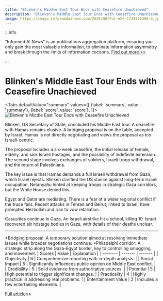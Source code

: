 ```yaml
---
title: "Blinken's Middle East Tour Ends with Ceasefire Unachieved"
description: "Blinken's Middle East Tour Ends with Ceasefire Unachieved"
image: https://image.informedainews.com/2024/08/Pol-eXF-1724325388-0.jpg
---
```



:::info

"Informed AI News" is an publications aggregation platform, ensuring you only gain the most valuable information, to eliminate information asymmetry and break through the limits of information cocoons.  [Find out more >>](/)

:::

# Blinken's Middle East Tour Ends with Ceasefire Unachieved


<Tabs
	defaultValue="summary"
	values={[
	{label: 'summary', value: 'summary'},
	{label: 'score', value: 'score'},
]}>
<TabItem value="summary">
<img
  src="https://image.informedainews.com/2024/08/Pol-eXF-1724325388-0.jpg"
  alt="Blinken's Middle East Tour Ends with Ceasefire Unachieved"
/>



Blinken, US Secretary of State, concluded his Middle East tour. A ceasefire with Hamas remains elusive. A bridging proposal is on the table, accepted by Israel. Hamas is not directly negotiating and views the proposal as too Israeli-centric.

The proposal includes a six-week ceasefire, the initial release of female, elderly, and sick Israeli hostages, and the possibility of indefinite extension. The second stage involves exchanges of soldiers, Israeli troop withdrawal, and the return of Palestinians.

The key issue is that Hamas demands a full Israeli withdrawal from Gaza, which Israel rejects. Blinken clarified the US stance against long-term Israeli occupation. Netanyahu hinted at keeping troops in strategic Gaza corridors, but the White House denied this.

Egypt and Qatar are mediating. There is a fear of a wider regional conflict if the truce fails. Recent attacks in Tehran and Beirut, linked to Israel, have prompted Hezbollah and Iran to vow retaliation.

Casualties continue in Gaza. An Israeli airstrike hit a school, killing 10. Israel recovered six hostage bodies in Gaza, with details of their deaths unclear.

---

*Bridging proposal: A temporary solution aimed at resolving immediate issues while broader negotiations continue.
*Philadelphi corridor: A strategic strip along the Gaza-Egypt border, key to controlling smuggling and movement.
</TabItem>
<TabItem value="score">
	| Scores     | Value   | Explanation |
	| -------- | ------- | ------- |
	| Objectivity  | 6    | Comprehensive reporting with in-depth analysis.    |
	| Social Impact | 5     | Significantly influences public opinion on Middle East conflict.    |
	| Credibility    | 5    | Solid evidence from authoritative sources.    |
	| Potential    | 5    | High potential to trigger significant changes.    |
	| Practicality    | 4    | Highly practical in addressing real problems.    |
	| Entertainment Value    | 2    | Includes a few entertaining elements.    |
</TabItem>
</Tabs>

[Full article>>](https://www.theguardian.com/world/article/2024/aug/21/israel-hamas-ceasefire-deal-negotiations-antony-blinken-middle-east)

